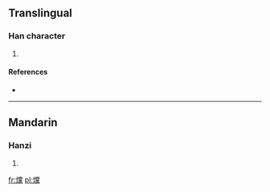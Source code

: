 ==Translingual==

===Han character===
{{Han char|rn=86|rad=火|as=20|sn=24|four=9983<sub>1</sub>|canj=火火月火 (FFBF)}}

# {{defn|Han|sort=火20}}

====References====
* {{Han ref|kx=0688.100|dkj=19631|dj=1099.270|hdz=32250.130|uh=7223|ud=29219|bh=F8B1|bd=63665}}

----

==Mandarin==

===Hanzi===
{{cmn-hanzi|pin=[[tǎng]] ([[tang3]])|wg=t'ang<sup>3</sup>}}

# {{defn|Mandarin|sort=火20}}

[[fr:爣]]
[[pl:爣]]